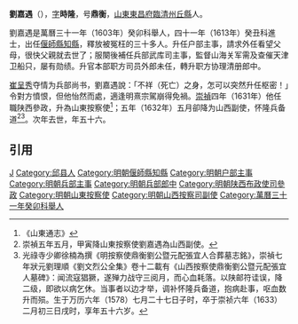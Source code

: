 '''劉嘉遇'''（{{bd|1578年||1633年|}}），[[表字|字]]'''時隆'''，号'''鼎衡'''，[[山東|山東]][[東昌府|東昌府]][[臨清州|臨清州]][[丘縣|丘縣]]人。

劉嘉遇是萬曆三十一年（1603年）癸卯科舉人，四十一年（1613年）癸丑科進士，出任[[偃師縣|偃師縣]][[知縣|知縣]]，釋放被冤枉的三十多人。升任户部主事，請求外任看望父母，很快父親就去世了；服闋後補任兵部武库司主事，監督山海关军需及查催天津卫船只，屡有勋绩。升官本部职方司员外郎未任，轉升职方协理清册郎中。

[[崔呈秀|崔呈秀]]夺情为兵部尚书，劉嘉遇說：「不祥（死亡）之身，怎可以突然升任枢密！」令對方憤恨，但他怡然而處，適逢明熹宗駕崩得免禍。[[崇禎|崇禎]]四年（1631年）他任職陕西參政，升為山東按察使<ref>《山東通志》</ref>；五年（1632年）五月卻降为山西副使，怀隆兵备道<ref>崇禎五年五月，甲寅降山東按察使劉嘉遇為山西副使。</ref><ref>光祿寺少卿徐楠為撰《明按察使鼎衡劉公暨元配張宜人合葬墓志銘》，崇禎七年狀元劉理順《劉文烈公全集》卷十二載有《山西按察使鼎衡劉公暨元配張宜人墓碑》：闻流寇猖獗，遂殚力战守三阅月，而心血耗落。以陕邮符诖误，降二级，即欲以病乞休。当事者以边才举，调补怀隆兵备道，抱病赴事，呕血数升而殒。生于万历六年（1578）七月二十七日子时，卒于崇祯六年（1633）二月初三日戌时，享年五十六岁。</ref>。次年去世，年五十六。

==引用==
{{reflist}}
{{萬曆四十一年癸丑科殿試金榜}}
{{明朝人物小作品}}
[[Category:劉姓|J]]
[[Category:邱县人|Category:邱县人]]
[[Category:明朝偃師縣知縣|Category:明朝偃師縣知縣]]
[[Category:明朝户部主事|Category:明朝户部主事]]
[[Category:明朝兵部主事|Category:明朝兵部主事]]
[[Category:明朝兵部郎中|Category:明朝兵部郎中]]
[[Category:明朝陕西布政使司參政|Category:明朝陕西布政使司參政]]
[[Category:明朝山東按察使|Category:明朝山東按察使]]
[[Category:明朝山西按察司副使|Category:明朝山西按察司副使]]
[[Category:萬曆三十一年癸卯科舉人|Category:萬曆三十一年癸卯科舉人]]